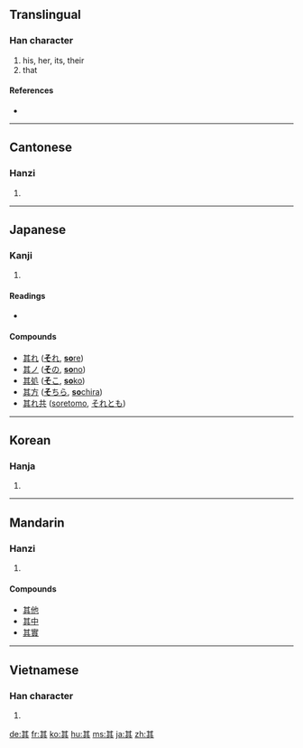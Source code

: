 {{also|丌}}
==Translingual==
{{stroke order|type=animate}}

===Han character===
{{Han char|rn=12|rad=八|as=06|sn=8|four=4480<sub>1</sub>|canj=廿一一金 (TMMC)}}

# his, her, its, their
# that

====References====
* {{Han ref|kx=0127.180|dkj=01472|dj=0286.100|hdz=10245.010|uh=5176|ud=20854|bh=A8E4|bd=43236}}

----

==Cantonese==

===Hanzi===
{{yue-hanzi|jyut=|y=kei4}}

# {{defn|Cantonese|sort=八06}}

----

==Japanese==

===Kanji===
{{ja-kanji|grade=|rs=八06}}

# {{defn|Japanese|sort=八06}}

====Readings====
* {{ja-readings|on=[[き]] (ki), [[ぎ]] (gi)|kun=[[その]] (sono), [[それ]] (sore)}}

====Compounds====
* [[其れ]] ([[それ#Japanese|'''そ'''れ]], [[sore#Japanese|'''so'''re]])
* [[其ノ]] ([[その#Japanese|'''そ'''の]], [[sono#Japanese|'''so'''no]])
* [[其処]] ([[そこ#Japanese|'''そ'''こ]], [[soko#Japanese|'''so'''ko]])
* [[其方]] ([[そちら#Japanese|'''そ'''ちら]], [[sochira#Japanese|'''so'''chira]])
* [[其れ共]] ([[soretomo]], [[それとも]])

----

==Korean==

===Hanja===
{{ko-hanja|hangeul=기|rv=gi|mr=ki}}

# {{defn|Korean|sort=八06}}

----

==Mandarin==

===Hanzi===
{{cmn-hanzi|pin=[[qí]] ([[qi2]])|wg=ch'i<sup>2</sup>}}

# {{defn|Mandarin|sort=八06}}

====Compounds====
* [[其他]]
* [[其中]]
* [[其實]]

----

==Vietnamese==

===Han character===
{{vi-hantu|[[khởi]], [[kì]], [[kỳ]], [[cà]]|rs=八06}}

# {{defn|Vietnamese|sort=八06}}

[[de:其]]
[[fr:其]]
[[ko:其]]
[[hu:其]]
[[ms:其]]
[[ja:其]]
[[zh:其]]